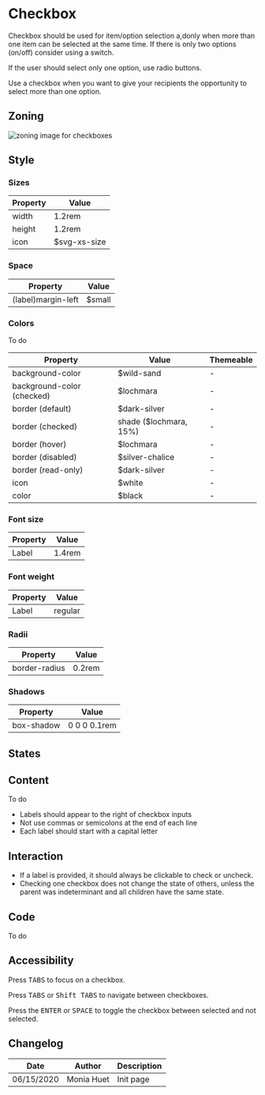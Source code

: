 

<Meta title="Components/Form/Fields/Checkbox"/>

<TableOfContent />

# Checkbox

Checkbox should be used for item/option selection a,donly when more than one item can be selected at the same time.
If there is only two options (on/off) consider using a switch.
 
If the user should select only one option, use radio buttons.

Use a checkbox when you want to give your recipients the opportunity to select more than one option. 

## Zoning

<img src={InputZoning} alt="zoning image for checkboxes" className="full" class="full" />

## Style

### Sizes

| Property                       | Value             | 
| ------------------------------ | ----------------- | 
| width           	             | 1.2rem            | 
| height    			    	 | 1.2rem            | 
| icon 							 | $svg-xs-size		 |

### Space

| Property                       | Value             | 
| ------------------------------ | ----------------- | 
| (label)margin-left             | $small            |

### Colors

To do

| Property                       | Value                               | Themeable				 |
| ------------------------------ | ----------------------------------- | ----------------------- |
| background-color               | $wild-sand                          | -	 |
| background-color (checked)     | $lochmara                           | -						 |
| border (default)               | $dark-silver		                   | -		 |
| border (checked)               | shade ($lochmara, 15%)              | -		 |
| border (hover)                 | $lochmara                           | -	 |
| border (disabled)              | $silver-chalice                     | -		 |
| border (read-only)             | $dark-silver	                       | -		 |
| icon 							 | $white							   | - | 
| color							 | $black 							   | -	   			 |

### Font size

| Property                       | Value             | 
| ------------------------------ | ----------------- |
| Label							 | 1.4rem 			 |

### Font weight

| Property                       | Value             | 
| ------------------------------ | ----------------- |
| Label							 | regular			 |

### Radii
 
| Property                       | Value             | 
| ------------------------------ | ----------------- | 
| border-radius			         | 0.2rem            |

### Shadows

| Property                       | Value             | 
| ------------------------------ | ----------------- | 
| box-shadow			         | 0 0 0 0.1rem      |


## States

<Preview>
    <Story name="default">
        <Form.Checkbox label="Checkbox" />
    </Story>
    <Story name="indeterminate">
        <Form.Checkbox label="Indeterminate Checkbox" indeterminate />
    </Story>
    <Story name="checked">
        <Form.Checkbox label="Checked Checkbox" checked />
    </Story>
</Preview>

<Preview>
    <Story name="disabled">
        <Form.Checkbox label="Disabled Checkbox" disabled />
    </Story>
    <Story name="disabled indeterminate">
        <Form.Checkbox label="Disabled Indeterminate Checkbox" disabled indeterminate />
    </Story>
    <Story name="disabled checked">
        <Form.Checkbox label="Disabled Checked Checkbox" disabled checked />
    </Story>
</Preview>

<Preview>
    <Story name="read-only">
        <Form.Checkbox label="Read-Only Checkbox" readOnly />
    </Story>
    <Story name="read-only indeterminate">
        <Form.Checkbox label="Read-Only Indeterminate Checkbox" readOnly indeterminate />
    </Story>
    <Story name="read-only checked">
        <Form.Checkbox label="Read-Only Checked Checkbox" readOnly checked />
    </Story>
</Preview>

## Content

To do

- Labels should appear to the right of checkbox inputs
- Not use commas or semicolons at the end of each line
- Each label should start with a capital letter

## Interaction

- If a label is provided, it should always be clickable to check or uncheck.
- Checking one checkbox does not change the state of others, unless the parent was indeterminant and all children have the same state.

## Code

To do

## Accessibility

Press <kbd>TABS</kbd> to focus on a checkbox.

Press <kbd>TABS</kbd> or <kbd>Shift TABS</kbd> to navigate between checkboxes.

Press the <kbd>ENTER</kbd> or <kbd>SPACE</kbd> to toggle the checkbox between selected and not selected. 
 



## Changelog

| Date       | Author | Description |
| ---------- | ------ | ----------- |
| 06/15/2020 | Monia Huet  | Init page   |


